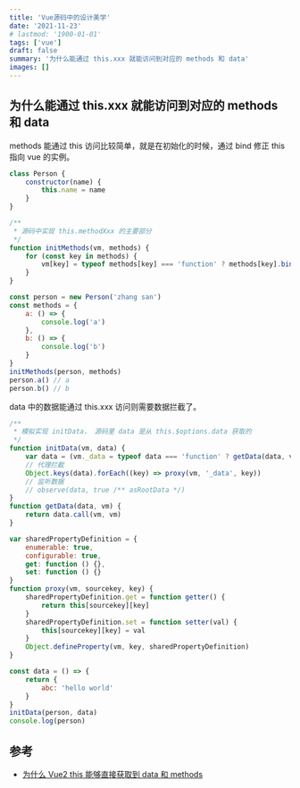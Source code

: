 ```yaml
---
title: 'Vue源码中的设计美学'
date: '2021-11-23'
# lastmod: '1900-01-01'
tags: ['vue']
draft: false
summary: '为什么能通过 this.xxx 就能访问到对应的 methods 和 data'
images: []
---
```


## 为什么能通过 this.xxx 就能访问到对应的 methods 和 data

methods 能通过 this 访问比较简单，就是在初始化的时候，通过 bind 修正 this 指向 vue 的实例。

```js
class Person {
    constructor(name) {
        this.name = name
    }
}

/**
 * 源码中实现 this.methodXxx 的主要部分
 */
function initMethods(vm, methods) {
    for (const key in methods) {
        vm[key] = typeof methods[key] === 'function' ? methods[key].bind(vm) : () => {}
    }
}

const person = new Person('zhang san')
const methods = {
    a: () => {
        console.log('a')
    },
    b: () => {
        console.log('b')
    }
}
initMethods(person, methods)
person.a() // a
person.b() // b
```

data 中的数据能通过 this.xxx 访问则需要数据拦截了。

```js
/**
 * 模拟实现 initData， 源码里 data 是从 this.$options.data 获取的
 */
function initData(vm, data) {
    var data = (vm._data = typeof data === 'function' ? getData(data, vm) : data || {})
    // 代理拦截
    Object.keys(data).forEach((key) => proxy(vm, '_data', key))
    // 监听数据
    // observe(data, true /** asRootData */)
}
function getData(data, vm) {
    return data.call(vm, vm)
}

var sharedPropertyDefinition = {
    enumerable: true,
    configurable: true,
    get: function () {},
    set: function () {}
}
function proxy(vm, sourcekey, key) {
    sharedPropertyDefinition.get = function getter() {
        return this[sourcekey][key]
    }
    sharedPropertyDefinition.set = function setter(val) {
        this[sourcekey][key] = val
    }
    Object.defineProperty(vm, key, sharedPropertyDefinition)
}

const data = () => {
    return {
        abc: 'hello world'
    }
}
initData(person, data)
console.log(person)
```

## 参考

- [为什么 Vue2 this 能够直接获取到 data 和 methods](https://juejin.cn/post/7112255428452417549)
